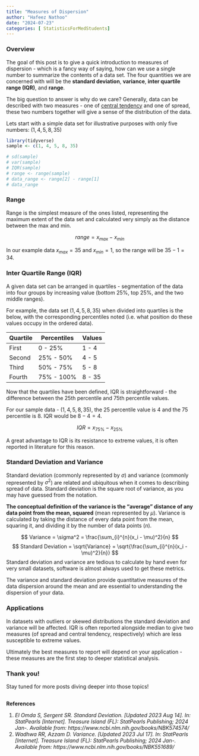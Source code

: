 ```yaml
---
title: "Measures of Dispersion"
author: "Hafeez Nathoo"
date: "2024-07-23"
categories: [ StatisticsForMedStudents]
---
```


### Overview

The goal of this post is to give a quick introduction to measures of dispersion - which is a fancy way of saying, how can we use a single number to summarize the contents of a data set. The four quantities we are concerned with will be the **standard deviation**, **variance**, **inter quartile range (IQR)**, and **range**.

The big question to answer is why do we care? Generally, data can be described with two measures - one of [central tendency](https://mathformedstudents.netlify.app/topics/2_central_tendency) and one of spread, these two numbers together will give a sense of the distribution of the data.

Lets start with a simple data set for illustrative purposes with only five numbers: $(1, 4, 5, 8, 35)$

```r
library(tidyverse)
sample <- c(1, 4, 5, 8, 35)

# sd(sample)
# var(sample)
# IQR(sample)
# range <- range(sample)
# data_range <- range[2] - range[1]
# data_range
```

### Range

Range is the simplest measure of the ones listed, representing the maximum extent of the data set and calculated very simply as the distance between the max and min.

$$
range = x_{max} - x_{min}
$$

In our example data $x_{max} = 35$ and $x_{min}=1$, so the range will be $35-1 = 34$.

### Inter Quartile Range (IQR)

A given data set can be arranged in quartiles - segmentation of the data into four groups by increasing value (bottom 25%, top 25%, and the two middle ranges).

For example, the data set $(1, 4, 5, 8, 35)$ when divided into quartiles is the below, with the corresponding percentiles noted (i.e. what position do these values occupy in the ordered data).

| Quartile | Percentiles | Values |
|----------|-------------|--------|
| First    | 0 - 25%     | 1 - 4  |
| Second   | 25% - 50%   | 4 - 5  |
| Third    | 50% - 75%   | 5 - 8  |
| Fourth   | 75% - 100%  | 8 - 35 |

Now that the quartiles have been defined, IQR is straightforward - the difference between the 25th percentile and 75th percentile values.

For our sample data - $(1, 4, 5, 8, 35)$, the 25 percentile value is $4$ and the 75 percentile is $8$. IQR would be $8 - 4 = 4$.

$$
IQR = x_{75\%} - x_{25\%}
$$

A great advantage to IQR is its resistance to extreme values, it is often reported in literature for this reason.

### Standard Deviation and Variance

Standard deviation (commonly represented by $\sigma$) and variance (commonly represented by $\sigma^2$) are related and ubiquitous when it comes to describing spread of data. Standard deviation is the square root of variance, as you may have guessed from the notation.

**The conceptual definition of the variance is the "average" distance of any data point from the mean, squared** (mean represented by $\mu$). Variance is calculated by taking the distance of every data point from the mean, squaring it, and dividing it by the number of data points ($n$).


$$
Variance = \sigma^2 = \frac{\sum_{i}^{n}(x_i - \mu)^2}{n}
$$
$$
Standard Deviation = \sqrt{Variance} = \sqrt{\frac{\sum_{i}^{n}(x_i - \mu)^2}{n}}
$$
Standard deviation and variance are tedious to calculate by hand even for very small datasets, software is almost always used to get these metrics.

The variance and standard deviation provide quantitative measures of the data dispersion around the mean and are essential to understanding the dispersion of your data.

### Applications

In datasets with outliers or skewed distributions the standard deviation and variance will be affected. IQR is often reported alongside median to give two measures (of spread and central tendency, respectively) which are less susceptible to extreme values.

Ultimately the best measures to report will depend on your application - these measures are the first step to deeper statistical analysis.

### Thank you!

Stay tuned for more posts diving deeper into those topics!

##

**References**

1.  *El Omda S, Sergent SR. Standard Deviation. \[Updated 2023 Aug 14\]. In: StatPearls \[Internet\]. Treasure Island (FL): StatPearls Publishing; 2024 Jan-. Available from: https://www.ncbi.nlm.nih.gov/books/NBK574574/*
2.  *Wadhwa RR, Azzam D. Variance. \[Updated 2023 Jul 17\]. In: StatPearls \[Internet\]. Treasure Island (FL): StatPearls Publishing; 2024 Jan-. Available from: https://www.ncbi.nlm.nih.gov/books/NBK551689/*

